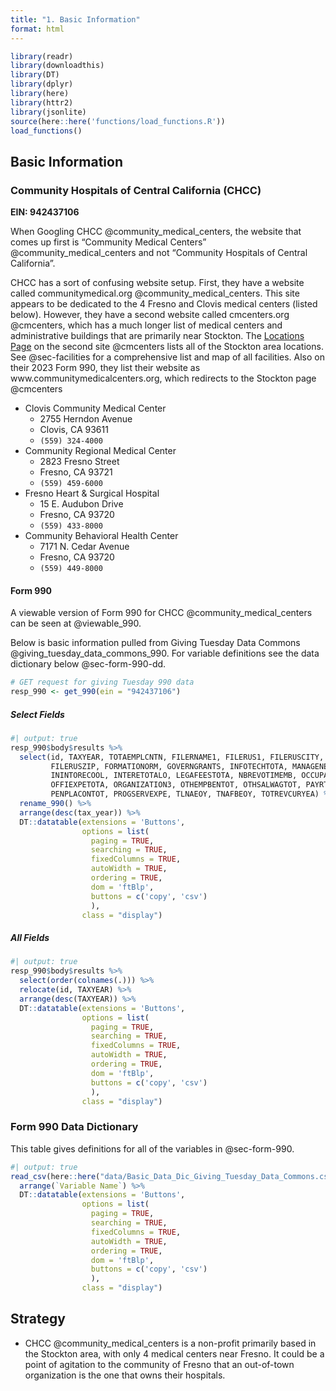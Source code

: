 ```yaml
---
title: "1. Basic Information"
format: html
---
```


```r
library(readr)
library(downloadthis)
library(DT)
library(dplyr)
library(here)
library(httr2)
library(jsonlite)
source(here::here('functions/load_functions.R'))
load_functions()
```

## Basic Information

### Community Hospitals of Central California (CHCC)

**EIN: 942437106**

When Googling CHCC @community_medical_centers, the website that comes up first is "Community Medical Centers" @community_medical_centers and not "Community Hospitals of Central California".

CHCC has a sort of confusing website setup. First, they have a website called communitymedical.org @community_medical_centers. This site appears to be dedicated
to the 4 Fresno and Clovis medical centers (listed below). However, they have a second website called cmcenters.org @cmcenters, which has a much longer list of medical centers and administrative buildings that are primarily near Stockton. The [Locations Page](https://cmcenters.org/locations/) on the second site @cmcenters lists all of the Stockton area locations. See @sec-facilities for a comprehensive list and map of all facilities. Also on their 2023 Form 990, they list their website as www.communitymedicalcenters.org, which redirects to the Stockton page @cmcenters

  - Clovis Community Medical Center
      - 2755 Herndon Avenue
      - Clovis, CA 93611
      - `(559) 324-4000`
  
  - Community Regional Medical Center
      - 2823 Fresno Street
      - Fresno, CA 93721
      - `(559) 459-6000`
  
  - Fresno Heart & Surgical Hospital
      - 15 E. Audubon Drive
      - Fresno, CA 93720
      - `(559) 433-8000`
  
  - Community Behavioral Health Center
      - 7171 N. Cedar Avenue
      - Fresno, CA 93720
      - `(559) 449-8000`
      
      
#### Form 990 {#sec-form-990}

A viewable version of Form 990 for CHCC @community_medical_centers can be seen at @viewable_990.

Below is basic information pulled from Giving Tuesday Data Commons @giving_tuesday_data_commons_990. For variable definitions see the data dictionary below @sec-form-990-dd.

```r
# GET request for giving Tuesday 990 data
resp_990 <- get_990(ein = "942437106") 
```


##### Select Fields
```r
#| output: true
resp_990$body$results %>% 
  select(id, TAXYEAR, TOTAEMPLCNTN, FILERNAME1, FILERUS1, FILERUSCITY, FILERUSSTATE, 
         FILERUSZIP, FORMATIONORM, GOVERNGRANTS, INFOTECHTOTA, MANAGENEEXPE, 
         ININTORECOOL, INTERETOTALO, LEGAFEESTOTA, NBREVOTIMEMB, OCCUPATOTALO, 
         OFFIEXPETOTA, ORGANIZATION3, OTHEMPBENTOT, OTHSALWAGTOT, PAYRTAXETOTA, 
         PENPLACONTOT, PROGSERVEXPE, TLNAEOY, TNAFBEOY, TOTREVCURYEA) %>% 
  rename_990() %>% 
  arrange(desc(tax_year)) %>% 
  DT::datatable(extensions = 'Buttons',
                options = list(
                  paging = TRUE,
                  searching = TRUE,
                  fixedColumns = TRUE,
                  autoWidth = TRUE,
                  ordering = TRUE,
                  dom = 'ftBlp',
                  buttons = c('copy', 'csv')
                  ),
                class = "display")
```



##### All Fields

```r
#| output: true
resp_990$body$results %>% 
  select(order(colnames(.))) %>% 
  relocate(id, TAXYEAR) %>% 
  arrange(desc(TAXYEAR)) %>% 
  DT::datatable(extensions = 'Buttons',
                options = list(
                  paging = TRUE,
                  searching = TRUE,
                  fixedColumns = TRUE,
                  autoWidth = TRUE,
                  ordering = TRUE,
                  dom = 'ftBlp',
                  buttons = c('copy', 'csv')
                  ),
                class = "display")
```

### Form 990 Data Dictionary {#sec-form-990-dd}

This table gives definitions for all of the variables in @sec-form-990.
```r
#| output: true
read_csv(here::here("data/Basic_Data_Dic_Giving_Tuesday_Data_Commons.csv")) %>% 
  arrange(`Variable Name`) %>% 
  DT::datatable(extensions = 'Buttons',
                options = list(
                  paging = TRUE,
                  searching = TRUE,
                  fixedColumns = TRUE,
                  autoWidth = TRUE,
                  ordering = TRUE,
                  dom = 'ftBlp',
                  buttons = c('copy', 'csv')
                  ),
                class = "display")
```


## Strategy

  - CHCC @community_medical_centers is a non-profit primarily based in the Stockton area, with only 4 medical centers near Fresno. It could be a point of agitation to the community of Fresno that an out-of-town organization is the one that owns their hospitals.